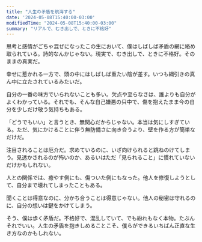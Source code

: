 ```yaml
---
title: "人生の矛盾を航海する"
date: '2024-05-08T15:40:00-03:00'
modifiedTime: "2024-05-08T15:40:00-03:00"
summary: "リアルで、むき出しで、ときに不格好"
---
```



思考と感情がごちゃ混ぜになったこの生において、僕はしばしば矛盾の網に絡め取られている。詩的なんかじゃない。現実で、むき出しで、ときに不格好。そのままの真実だ。

幸せに惹かれる一方で、頭の中にはしばしば重たい陰が差す。いつも綱引きの真ん中に立たされているみたいだ。

自分の一番の味方でいられないことも多い。欠点や至らなさは、誰よりも自分がよくわかっている。それでも、そんな自己嫌悪の只中で、傷を抱えたまま今の自分を少しだけ敬う気持ちもある。

「どうでもいい」と言うとき、無関心だからじゃない。本当は気にしすぎている。ただ、気にかけることに伴う無防備さに向き合うより、壁を作る方が簡単なだけだ。

注目されることは厄介だ。求めているのに、いざ向けられると跳ねのけてしまう。見透かされるのが怖いのか、あるいはただ「見られること」に慣れていないだけかもしれない。

人との関係では、癒やす側にも、傷ついた側にもなった。他人を修復しようとして、自分まで壊れてしまったこともある。

聞くことは得意なのに、分かち合うことは得意じゃない。他人の秘密は守れるのに、自分の想いは鍵をかけてしまう。

そう、僕は歩く矛盾だ。不格好で、混乱していて、でも紛れもなく本物。たぶんそれでいい。人生の矛盾を抱きしめることこそ、僕らができるいちばん正直な生き方なのかもしれない。

